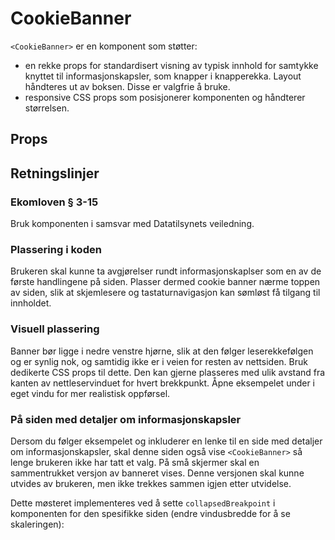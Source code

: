 
<Meta of={CookieBannerStories} />

# CookieBanner

<ComponentLinkRow
  docsHref="https://design.domstol.no/987b33f71/p/63b46e-cookiebanner"
  githubHref="https://github.com/domstolene/designsystem/tree/main/packages/components/src/components/CookieBanner"
  storybookHref="https://domstolene.github.io/designsystem/?path=/story/dds-components-cookiebanner--default"
/>

`<CookieBanner>` er en komponent som støtter:

- en rekke props for standardisert visning av typisk innhold for samtykke knyttet til informasjonskapsler, som knapper i knapperekka. Layout håndteres ut av boksen. Disse er valgfrie å bruke.
- responsive CSS props som posisjonerer komponenten og håndterer størrelsen.

## Props

<Canvas of={CookieBannerStories.Preview} />
<Controls of={CookieBannerStories.Preview} />

## Retningslinjer

### Ekomloven § 3-15

Bruk komponenten i samsvar med <Link external href="https://www.datatilsynet.no/personvern-pa-ulike-omrader/internett-og-apper/bruk-av-informasjonskapsler-og-andre-sporingsteknologier/"> Datatilsynets veiledning</Link>.

### Plassering i koden

Brukeren skal kunne ta avgjørelser rundt informasjonskaplser som en av de første handlingene på siden. Plasser dermed cookie banner nærme toppen av siden, slik at skjemlesere og tastaturnavigasjon kan sømløst få tilgang til innholdet.

### Visuell plassering

Banner bør ligge i nedre venstre hjørne, slik at den følger leserekkefølgen og er synlig nok, og samtidig ikke er i veien for resten av nettsiden. Bruk dedikerte CSS props til dette.
Den kan gjerne plasseres med ulik avstand fra kanten av nettleservinduet for hvert brekkpunkt. <Link external href="https://domstolene.github.io/designsystem/iframe.html?args=&globals=&id=dds-components-components-cookiebanner--placement-with-checkboxes&viewMode=story"> Åpne eksempelet under i eget vindu for mer realistisk oppførsel</Link>.

<Canvas of={CookieBannerStories.PlacementWithCheckboxes} />

### På siden med detaljer om informasjonskapsler

Dersom du følger eksempelet og inkluderer en lenke til en side med detaljer om informasjonskapsler, skal denne siden også vise `<CookieBanner>` så lenge brukeren ikke har tatt et valg.
På små skjermer skal en sammentrukket versjon av banneret vises.
Denne versjonen skal kunne utvides av brukeren, men ikke trekkes sammen igjen etter utvidelse.

Dette møsteret implementeres ved å sette `collapsedBreakpoint` i komponenten for den spesifikke siden (endre vindusbredde for å se skaleringen):

<Canvas of={CookieBannerStories.Collapsible} withToolbar />

